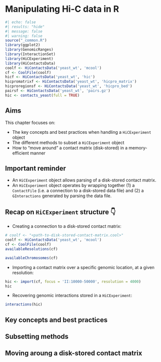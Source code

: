 # Manipulating Hi-C data in R

```r
#| echo: false
#| results: "hide"
#| message: false
#| warning: false
source("_common.R")
library(ggplot2)
library(GenomicRanges)
library(InteractionSet)
library(HiCExperiment)
library(HiContactsData)
coolf <- HiContactsData('yeast_wt', 'mcool')
cf <- CoolFile(coolf)
hicf <- HiContactsData('yeast_wt', 'hic')
hicpromatrixf <- HiContactsData('yeast_wt', 'hicpro_matrix')
hicproregionsf <- HiContactsData('yeast_wt', 'hicpro_bed')
pairsf <- HiContactsData('yeast_wt', 'pairs.gz')
hic <- contacts_yeast(full = TRUE)
```

::: {.callout-note}
## Aims
This chapter focuses on: 

- The key concepts and best practices when handling a `HiCExperiment` object
- The different methods to subset a `HiCExperiment` object
- How to "move around" a contact matrix (disk-stored) in a memory-efficient manner
:::

::: {.callout-important}
## Important reminder
- An `HiCExperiment` object allows parsing of a disk-stored contact matrix.
- An `HiCExperiment` object operates by wrapping together (1) a `ContactFile` 
(i.e. a connection to a disk-stored data file) and (2) a `GInteractions` 
generated by parsing the data file.  
:::

::: {.callout-warning collapse="true"}
## Recap on `HiCExperiment` structure 👇

- Creating a connection to a disk-stored contact matrix: 

```r
# coolf <- "<path-to-disk-stored-contact-matrix.cool>"
coolf <- HiContactsData('yeast_wt', 'mcool')
cf <- CoolFile(coolf)
availableResolutions(cf)

availableChromosomes(cf)
```

- Importing a contact matrix over a specific genomic location, at a given resolution: 

```r
hic <- import(cf, focus = 'II:10000-50000', resolution = 4000)
hic
```

- Recovering genomic interactions stored in a `HiCExperiment`: 

```r
interactions(hic)
```
:::

## Key concepts and best practices


## Subsetting methods


## Moving aroung a disk-stored contact matrix
